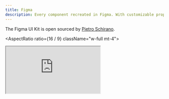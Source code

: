 ```yaml
---
title: Figma
description: Every component recreated in Figma. With customizable props, typography and icons.
---
```


The Figma UI Kit is open sourced by [Pietro Schirano](https://twitter.com/skirano).

<AspectRatio ratio={16 / 9} className="w-full mt-4">
  <iframe
    src="https://embed.figma.com/file/1203061493325953101/hf_embed?community_viewer=true&embed_host=beingofexistence&hub_file_id=1203061493325953101&kind=&viewer=1"
    className="h-full w-full overflow-hidden rounded-lg border bg-muted"
  />
</AspectRatio>

## Grab a copy

https://www.figma.com/community/file/1203061493325953101
